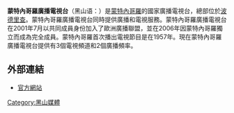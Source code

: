 {{NoteTA
|G1=地名
|1=zh-cn:波德戈里察;zh-tw:波德里查;
}}
'''蒙特內哥羅廣播電視台'''（黑山语：{{lang|la|'''Radio i Televizija Crne Gore''' / '''RTCG'''}}）是[[蒙特內哥羅|蒙特內哥羅]]的國家廣播電視台，總部位於[[波德里查|波德里查]]。蒙特內哥羅廣播電視台同時提供廣播和電視服務。蒙特內哥羅廣播電視台在2001年7月以共同成員身份加入了歐洲廣播聯盟，並在2006年因蒙特內哥羅獨立而成為完全成員。蒙特內哥羅首次播出電視節目是在1957年。現在蒙特內哥羅廣播電視台提供有3個電視頻道和2個廣播頻率。

==外部連結==
*[http://www.rtcg.me/ 官方網站] {{Wayback|url=http://www.rtcg.me/ |date=20210422185221 }}{{cnr icon}}

{{歐洲廣播聯盟成員}}

[[Category:黑山媒體|Category:黑山媒體]]